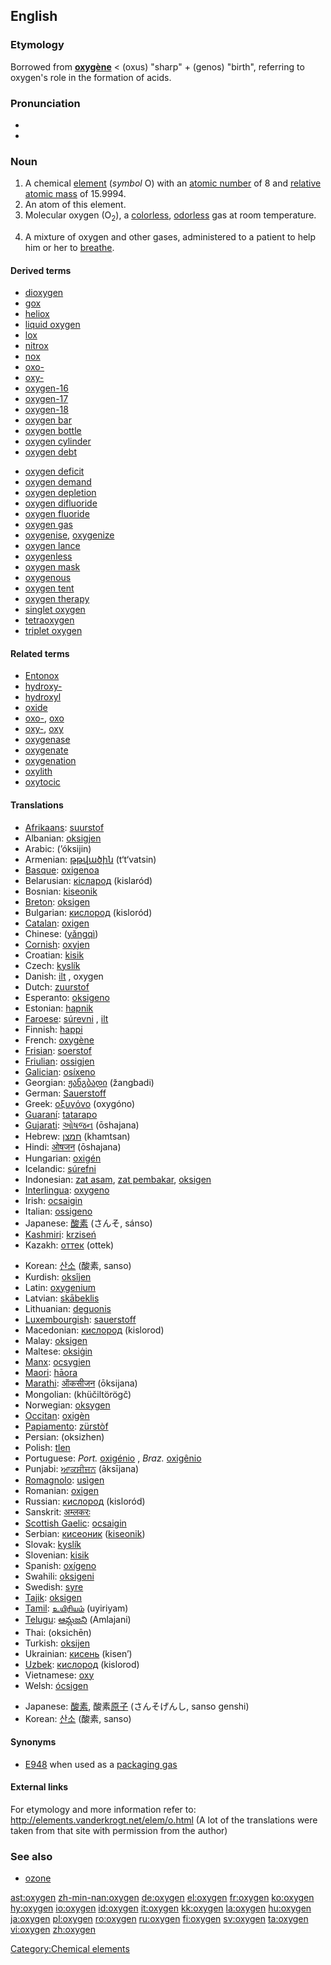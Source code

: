 ==English==
{{elements|O|nitrogen|N|fluorine|F}}

===Etymology===
Borrowed from {{F.}} '''[[oxygène]]''' < {{AGr.}} '''{{polytonic|[[ὀξύς]]}}''' (oxus) "sharp" + '''{{polytonic|[[γένος]]}}''' (genos) "birth", referring to oxygen's role in the formation of acids.

===Pronunciation===
* {{IPA|/ɒksɪ.ʤɪn̩/}}
*{{audio|en-us-oxygen.ogg|Audio (US)}}

===Noun===
{{en-noun|-}}
{{wikipedia}}

# A chemical [[element]] (''symbol'' O) with an [[atomic number]] of 8 and [[relative atomic mass]] of 15.9994.
# An atom of this element.<!--Note: this sense is found in the OED-->
# Molecular oxygen (O<sub>2</sub>), a [[colorless]], [[odorless]] gas at room temperature.
# {{medicine}} A mixture of oxygen and other gases, administered to a patient to help him or her to [[breathe]].

====Derived terms====
{{top2}}
*[[dioxygen]]
*[[gox]]
*[[heliox]]
*[[liquid oxygen]]
*[[lox]]
*[[nitrox]]
*[[nox]]
*[[oxo-]]
*[[oxy-]]
*[[oxygen-16]]
*[[oxygen-17]]
*[[oxygen-18]]
*[[oxygen bar]]
*[[oxygen bottle]]
*[[oxygen cylinder]]
*[[oxygen debt]]
{{mid2}}
*[[oxygen deficit]]
*[[oxygen demand]]
*[[oxygen depletion]]
*[[oxygen difluoride]]
*[[oxygen fluoride]]
*[[oxygen gas]]
*[[oxygenise]], [[oxygenize]]
*[[oxygen lance]]
*[[oxygenless]]
*[[oxygen mask]]
*[[oxygenous]]
*[[oxygen tent]]
*[[oxygen therapy]]
*[[singlet oxygen]]
*[[tetraoxygen]]
*[[triplet oxygen]]
{{bottom}}

====Related terms====
*[[Entonox]]
*[[hydroxy-]]
*[[hydroxyl]]
*[[oxide]]
*[[oxo-]], [[oxo]]
*[[oxy-]], [[oxy]]
*[[oxygenase]]
*[[oxygenate]]
*[[oxygenation]]
*[[oxylith]]
*[[oxytocic]]

====Translations====
{{trans-top|gas}}
*[[Afrikaans]]: [[suurstof]]
*Albanian: [[oksigjen]]
*Arabic: {{ARchar|[[أكسجين]]}} (’óksijin) {{m}}
*Armenian: [[թթվածին]] (t‘t‘vatsin)
*[[Basque]]: [[oxigenoa]]
*Belarusian: [[кісларод]] (kislaród) {{m}}
*Bosnian: [[kiseonik]]
*[[Breton]]: [[oksigen]] {{m}}
*Bulgarian: [[кислород]] (kisloród) {{m}}
*[[Catalan]]: [[oxigen]] {{m}}
*Chinese: {{zh-ts|[[氧氣]]|[[氧气]]}} ([[yǎngqì]])
*[[Cornish]]: [[oxyjen]]
*Croatian: [[kisik]]
*Czech: [[kyslík]]
*Danish: [[ilt]] {{c}}, oxygen
*Dutch: [[zuurstof]] {{f}}
*Esperanto: [[oksigeno]]
*Estonian: [[hapnik]]
*[[Faroese]]: [[súrevni]] {{n}}, [[ilt]] {{n}}
*Finnish: [[happi]]
*French: [[oxygène]] {{m}}
*[[Frisian]]: [[soerstof]]
*[[Friulian]]: [[ossigjen]]
*[[Galician]]: [[osíxeno]]
*Georgian: [[ჟანგბადი]] (žangbadi)
*German: [[Sauerstoff]] {{m}}
*Greek: [[οξυγόνο]] (oxygóno) {{n}}
*[[Guaraní]]: [[tatarapo]]
*[[Gujarati]]: [[ઓષજન]] (ōshajana)
*Hebrew: [[חמצן]] (khamtsan)
*Hindi: [[ओषजन]] (ōshajana)
*Hungarian: [[oxigén]]
*Icelandic: [[súrefni]]
*Indonesian: [[zat asam]], [[zat pembakar]], [[oksigen]]
*[[Interlingua]]: [[oxygeno]]
*Irish: [[ocsaigin]]
*Italian: [[ossigeno]] {{m}}
*Japanese: [[酸素]] (さんそ, sánso)
*[[Kashmiri]]: [[krziseń]]
*Kazakh: [[оттек]] (ottek)
{{trans-mid}}
*Korean: [[산소]] (酸素, sanso)
*Kurdish: [[oksîjen]]
*Latin: [[oxygenium]]
*Latvian: [[skābeklis]]
*Lithuanian: [[deguonis]]
*[[Luxembourgish]]: [[sauerstoff]]
*Macedonian: [[кислород]] (kislorod)
*Malay: [[oksigen]]
*Maltese: [[oksiġin]]
*[[Manx]]: [[ocsygien]]
*[[Maori]]: [[hāora]]
*[[Marathi]]: [[ऑकसीजन]] (ōksijana)
*Mongolian: {{RUchar|[[хүчилтөрөгч]]}} (khüčiltörögč)
*Norwegian: [[oksygen]]
*[[Occitan]]: [[oxigèn]]
*[[Papiamento]]: [[zürstòf]]
*Persian: {{FAchar|[[اكسيژن]]}} (oksizhen)
*Polish: [[tlen]] {{m}}
*Portuguese: ''Port.'' [[oxigénio]] {{m}}, ''Braz.'' [[oxigênio]] {{m}}
*Punjabi: [[ਆਕਸੀਜਨ]] (āksījana)
*[[Romagnolo]]: [[usìgen]]
*Romanian: [[oxigen]] {{n}}
*Russian: [[кислород]] (kisloród) {{m}}
*Sanskrit: [[अम्लकरः]]
*[[Scottish Gaelic]]: [[ocsaigin]]
*Serbian: [[кисеоник]] ([[kiseonik]]) {{m}}
*Slovak: [[kyslík]]
*Slovenian: [[kisik]]
*Spanish: [[oxígeno]] {{m}}
*Swahili: [[oksigeni]]
*Swedish: [[syre]]
*[[Tajik]]: [[oksigen]]
*[[Tamil]]: [[உயிரியம்]] (uyiriyam)
*[[Telugu]]: [[ఆమ్లజని]] (Amlajani)
*Thai: {{THchar|[[ออกซิเจน]]}} (oksichēn)
*Turkish: [[oksijen]]
*Ukrainian: [[кисень]] (kisen’)
*[[Uzbek]]: [[кислород]] (kislorod)
*Vietnamese: [[oxy]]
*Welsh: [[ócsigen]]
{{trans-bottom}}

{{trans-top|atom of oxygen}}
*Japanese: [[酸素]], 酸素[[原子]] (さんそげんし, sanso genshi)
*Korean: [[산소]] (酸素, sanso)
{{trans-mid}}
{{trans-bottom}}

{{trans-top|molecular oxygen}}
{{trans-mid}}
{{trans-bottom}}

{{trans-top|mixture of gases administered medically}}
{{trans-mid}}
{{trans-bottom}}

====Synonyms====
*[[E948]] when used as a [[packaging gas]]

====External links====
For etymology and more information refer to:
http://elements.vanderkrogt.net/elem/o.html
(A lot of the translations were taken from that site with permission from the author)

===See also===
*[[ozone]]

[[Category:Chemical elements]]

[[ast:oxygen]]
[[zh-min-nan:oxygen]]
[[de:oxygen]]
[[el:oxygen]]
[[fr:oxygen]]
[[ko:oxygen]]
[[hy:oxygen]]
[[io:oxygen]]
[[id:oxygen]]
[[it:oxygen]]
[[kk:oxygen]]
[[la:oxygen]]
[[hu:oxygen]]
[[ja:oxygen]]
[[pl:oxygen]]
[[ro:oxygen]]
[[ru:oxygen]]
[[fi:oxygen]]
[[sv:oxygen]]
[[ta:oxygen]]
[[vi:oxygen]]
[[zh:oxygen]]